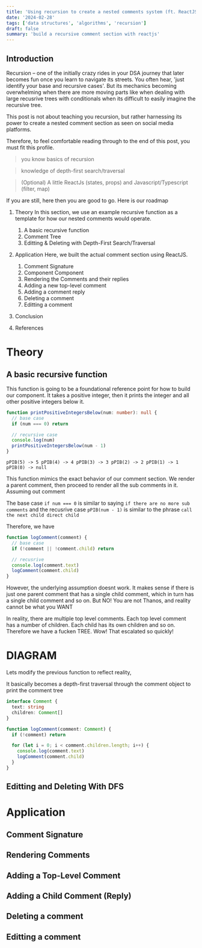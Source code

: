 ```yaml
---
title: 'Using recursion to create a nested comments system (ft. ReactJS)'
date: '2024-02-28'
tags: ['data structures', 'algorithms', 'recursion']
draft: false
summary: 'build a recursive comment section with reactjs'
---
```


## Introduction

Recursion – one of the initially crazy rides in your DSA journey that later becomes fun once you learn to navigate its streets. You often hear, 'just identify your base and recursive cases'. But its mechanics becoming overwhelming when there are more moving parts like when dealing with large recusrive trees with conditionals when its difficult to easily imagine the recursive tree.

This post is not about teaching you recursion, but rather harnessing its power to create a nested comment section as seen on social media platforms.

Therefore, to feel comfortable reading through to the end of this post, you must fit this profile.

> you know basics of recursion

> knowledge of depth-first search/traversal

> (Optional) A little ReactJs (states, props) and Javascript/Typescript (filter, map)

If you are still, here then you are good to go. Here is our roadmap

1. Theory
   In this section, we use an example recursive function as a template for how our nested comments would operate.

   1. A basic recursive function
   2. Comment Tree
   3. Editting & Deleting with Depth-First Search/Traversal

2. Application
   Here, we built the actual comment section using ReactJS.

   1. Comment Signature
   2. Component Component
   3. Rendering the Comments and their replies
   4. Adding a new top-level comment
   5. Adding a comment reply
   6. Deleting a comment
   7. Editting a comment

3. Conclusion

4. References

# Theory

## A basic recursive function

This function is going to be a foundational reference point for how to build our component. It takes a positive integer, then it prints the integer and all other positive integers below it.

```ts
function printPositiveIntegersBelow(num: number): null {
  // base case
  if (num === 0) return

  // recursive case
  console.log(num)
  printPositiveIntegersBelow(num - 1)
}
```

`pPIB(5) -> 5
    pPIB(4) -> 4
        pPIB(3) -> 3
            pPIB(2) -> 2
                pPIB(1) -> 1
                    pPIB(0) -> null`

This function mimics the exact behavior of our comment section. We render a parent comment, then proceed to render all the sub comments in it. Assuming out comment

The base case `if num === 0` is similar to saying `if there are no more sub comments` and
the recusrive case `pPIB(num - 1)` is similar to the phrase `call the next child direct child`

Therefore, we have

```ts
function logComment(comment) {
  // base case
  if (!comment || !comment.child) return

  // recusrive
  console.log(comment.text)
  logComment(comment.child)
}
```

However, the underlying assumption doesnt work. It makes sense if there is just one parent comment that has a single child comment, which in turn has a single child comment and so on. But NO! You are not Thanos, and reality cannot be what you WANT

In reality, there are multiple top level comments. Each top level comment has a number of children. Each child has its own children and so on. Therefore we have a fucken TREE. Wow! That escalated so quickly!

# DIAGRAM

Lets modify the previous function to reflect reality,

It basically becomes a depth-first traversal through the comment object to print the comment tree

```ts
interface Comment {
  text: string
  children: Comment[]
}

function logComment(comment: Comment) {
  if (!comment) return

  for (let i = 0; i < comment.children.length; i++) {
    console.log(comment.text)
    logComment(comment.child)
  }
}
```

## Editting and Deleting With DFS

# Application

## Comment Signature

## Rendering Comments

## Adding a Top-Level Comment

## Adding a Child Comment (Reply)

## Deleting a comment

## Editting a comment
